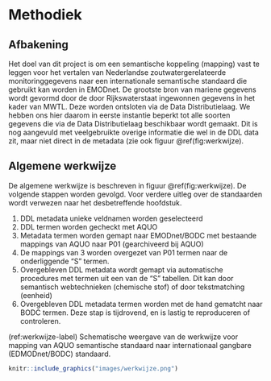 # Methodiek

## Afbakening

Het doel van dit project is om een semantische koppeling (mapping) vast te leggen voor het vertalen van Nederlandse zoutwatergerelateerde monitoringgegevens naar een internationale semantische standaard die gebruikt kan worden in EMODnet. De grootste bron van mariene gegevens wordt gevormd door de door Rijkswaterstaat ingewonnen gegevens in het kader van MWTL. Deze worden ontsloten via de Data Distributielaag. We hebben ons hier daarom in eerste instantie beperkt tot alle soorten gegevens die via de Data Distributielaag beschikbaar wordt gemaakt. Dit is nog aangevuld met veelgebruikte overige informatie die wel in de DDL data zit, maar niet direct in de metadata (zie ook figuur \@ref(fig:werkwijze).

## Algemene werkwijze

De algemene werkwijze is beschreven in figuur \@ref(fig:werkwijze). De volgende stappen worden gevolgd. Voor verdere uitleg over de standaarden wordt verwezen naar het desbetreffende hoofdstuk.

1.  DDL metadata unieke veldnamen worden geselecteerd
2.  DDL termen worden gecheckt met AQUO
3.  Metadata termen worden gemapt naar EMODnet/BODC met bestaande mappings van AQUO naar P01 (gearchiveerd bij AQUO)
4.  De mappings van 3 worden overgezet van P01 termen naar de onderliggende "S" termen.
5.  Overgebleven DDL metadata wordt gemapt via automatische procedures met termen uit een van de "S" tabellen. Dit kan door semantisch webtechnieken (chemische stof) of door tekstmatching (eenheid)
6.  Overgebleven DDL metadata termen worden met de hand gematcht naar BODC termen. Deze stap is tijdrovend, en is lastig te reproduceren of controleren.

(ref:werkwijze-label) Schematische weergave van de werkwijze voor mapping van AQUO semantische standaard naar internationaal gangbare (EDMODnet/BODC) standaard.

```r

knitr::include_graphics("images/werkwijze.png")
```
